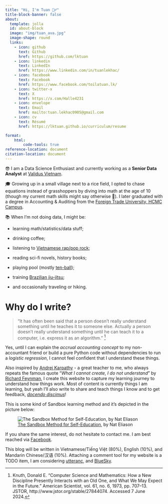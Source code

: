 ---
title: "Hi, I'm Tuan 🕵️‍♂️"
title-block-banner: false
about:
  template: jolla
  id: about-block
  image: "img/tuan_ava.jpg"
  image-shape: round
  links:
    - icon: github
      text: Github
      href: https://github.com/lktuan
    - icon: linkedin
      text: LinkedIn
      href: https://www.linkedin.com/in/tuanlekhac/
    - icon: facebook
      text: Facebook
      href: https://www.facebook.com/toilatuan.lk/
    - icon: twitter-x
      text: X
      href: https://x.com/Halle4231
    - icon: envelope
      text: Email
      href: mailto:tuan.lekhac0905@gmail.com   
    - icon: cv
      text: Résumé
      href: https://lktuan.github.io/curriculum/resume  

format:
    html:
        code-tools: true
reference-location: document
citation-location: document
---

::: {#about-block}
😎 I am a Data Science Enthusiast and currently working as a **Senior Data Analyst** at [Validus Vietnam](https://validus.vn/).

🎓 Growing up in a small village next to a rice field, I opted to chase equations instead of grasshoppers by diving into math at the age of 10 (though my current math skills might say otherwise 👀). I later graduated with a degree in Accounting & Auditing from the [Foreign Trade University, HCMC Campus](https://www.ftu.edu.vn/).

📚 When I'm not doing data, I might be:

-   learning math/statistics/data stuff;

-   drinking coffee;

-   listening to [Vietnamese rap/pop rock](https://www.youtube.com/playlist?list=OLAK5uy_nnZYnQ6ou7hvXsXd3F-D_S448sd-IZu3s);

-   reading sci-fi novels, history books;

-   playing pool (mostly [ten-ball](https://en.wikipedia.org/wiki/Ten-ball));

-   training [Brazilian jiu-jitsu](https://en.wikipedia.org/wiki/Brazilian_jiu-jitsu);

-   and occasionally traveling or hiking.

# Why do I write?

> "It has often been said that a person doesn't really understand something until he teaches it to someone else. Actually a person doesn't really understand something until he can teach it to a computer, i.e. express it as an algorithm." [^1]

Yes, until I can explain the *accrual accounting concept* to my non-accountant friend or build a pure Python code without dependencies to run a *logistic regression*, I cannot feel confident that I understand these things.

Also inspired by [Andrej Karpathy](https://karpathy.ai/) - a great teacher to me, who always repeats the famous quote “*What I cannot create, I do not understand*” by [Richard Feynman](https://en.wikipedia.org/wiki/Richard_Feynman), I create this website to capture my learning journey to understand how things work. Most of content is currently things I am learning, but yeah I'll also write to share and teach things I know and to get feedback, [*docendo discimus*](https://en.wikipedia.org/wiki/Docendo_discimus)!

This is some kind of Sandbox learning method and it's depicted in the picture below:

![[The Sandbox Method for Self-Education](https://www.nateliason.com/blog/self-education), by Nat Eliason](img/sanbox.png)

If you share the same interest, do not hesitate to contact me. I am best reached via [Facebook](https://www.facebook.com/toilatuan.lk).

This blog will be written in Vietnamese/Tiếng Việt (80%), English (10%), and Mandarin Chinese/汉语 (10%). Attaching a comment tool for my website is a TODO item, I am considering [utteranc](https://utteranc.es/), and [BlueSky](https://bsky.app/).
:::

[^1]: Knuth, Donald E. “Computer Science and Mathematics: How a New Discipline Presently Interacts with an Old One, and What We May Expect in the Future.” American Scientist, vol. 61, no. 6, 1973, pp. 707–13. JSTOR, http://www.jstor.org/stable/27844074. Accessed 7 June 2024.